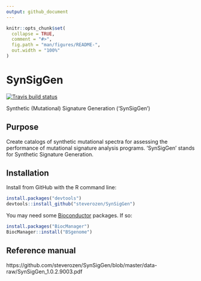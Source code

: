 ```yaml
---
output: github_document
---
```


<!-- README.md is generated from README.Rmd. Please edit that file -->

```r
knitr::opts_chunk$set(
  collapse = TRUE,
  comment = "#>",
  fig.path = "man/figures/README-",
  out.width = "100%"
)
```
# SynSigGen

<!-- badges: start -->

  [![Travis build status](https://travis-ci.org/steverozen/ICAMS.svg?branch=master)](https://travis-ci.org/steverozen/ICAMS)


<!-- badges: end -->

Synthetic (Mutational) Signature Generation ('SynSigGen')

## Purpose

Create catalogs of synthetic mutational spectra for assessing the
  performance of mutational signature analysis programs. 'SynSigGen' stands
  for Synthetic Signature Generation.

## Installation

Install from GitHub with the R command line:

``` r
install.packages("devtools")
devtools::install_github("steverozen/SynSigGen")
```
You may need some
[Bioconductor](https://www.bioconductor.org/)
packages. If so:

``` r
install.packages("BiocManager")
BiocManager::install("BSgenome")
```

## Reference manual
https://github.com/steverozen/SynSigGen/blob/master/data-raw/SynSigGen_1.0.2.9003.pdf
